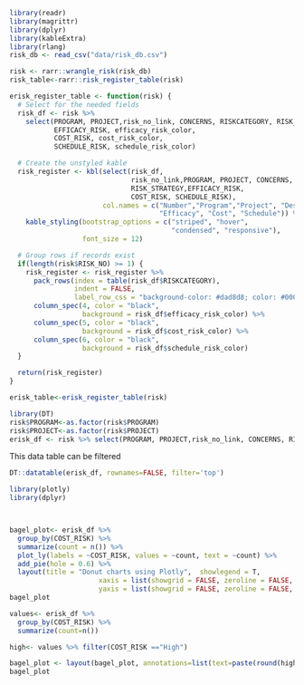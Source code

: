 ```r
library(readr) 
library(magrittr) 
library(dplyr) 
library(kableExtra) 
library(rlang)
risk_db <- read_csv("data/risk_db.csv")

risk <- rarr::wrangle_risk(risk_db)
risk_table<-rarr::risk_register_table(risk)

erisk_register_table <- function(risk) {
  # Select for the needed fields
  risk_df <- risk %>%
    select(PROGRAM, PROJECT,risk_no_link, CONCERNS, RISKCATEGORY, RISK_STRATEGY,
           EFFICACY_RISK, efficacy_risk_color,
           COST_RISK, cost_risk_color,
           SCHEDULE_RISK, schedule_risk_color)

  # Create the unstyled kable
  risk_register <- kbl(select(risk_df,
                              risk_no_link,PROGRAM, PROJECT, CONCERNS,
                              RISK_STRATEGY,EFFICACY_RISK,
                              COST_RISK, SCHEDULE_RISK),
                       col.names = c("Number","Program","Project", "Description", "Strategy",
                                     "Efficacy", "Cost", "Schedule")) %>%
    kable_styling(bootstrap_options = c("striped", "hover",
                                        "condensed", "responsive"),
                  font_size = 12)

  # Group rows if records exist
  if(length(risk$RISK_NO) >= 1) {
    risk_register <- risk_register %>%
      pack_rows(index = table(risk_df$RISKCATEGORY),
                indent = FALSE,
                label_row_css = "background-color: #dad8d8; color: #000000;") %>%
      column_spec(4, color = "black",
                  background = risk_df$efficacy_risk_color) %>%
      column_spec(5, color = "black",
                  background = risk_df$cost_risk_color) %>%
      column_spec(6, color = "black",
                  background = risk_df$schedule_risk_color)
  }

  return(risk_register)
}

erisk_table<-erisk_register_table(risk)
```

```r
library(DT) 
risk$PROGRAM<-as.factor(risk$PROGRAM) 
risk$PROJECT<-as.factor(risk$PROJECT) 
erisk_df <- risk %>% select(PROGRAM, PROJECT,risk_no_link, CONCERNS, RISKCATEGORY, RISK_STRATEGY, EFFICACY_RISK, COST_RISK, SCHEDULE_RISK)
```

This data table can be filtered

```r
DT::datatable(erisk_df, rownames=FALSE, filter='top')

library(plotly)
library(dplyr)



bagel_plot<- erisk_df %>%
  group_by(COST_RISK) %>% 
  summarize(count = n()) %>% 
  plot_ly(labels = ~COST_RISK, values = ~count, text = ~count) %>% 
  add_pie(hole = 0.6) %>% 
  layout(title = "Donut charts using Plotly",  showlegend = T,
                      xaxis = list(showgrid = FALSE, zeroline = FALSE, showticklabels = FALSE),
                      yaxis = list(showgrid = FALSE, zeroline = FALSE, showticklabels = FALSE))
bagel_plot

values<- erisk_df %>%
  group_by(COST_RISK) %>%
  summarize(count=n())

high<- values %>% filter(COST_RISK =="High")

bagel_plot <- layout(bagel_plot, annotations=list(text=paste(round(high$count / sum(values$count) * 100), "%", sep=""), "showarrow"=F))
bagel_plot


```
